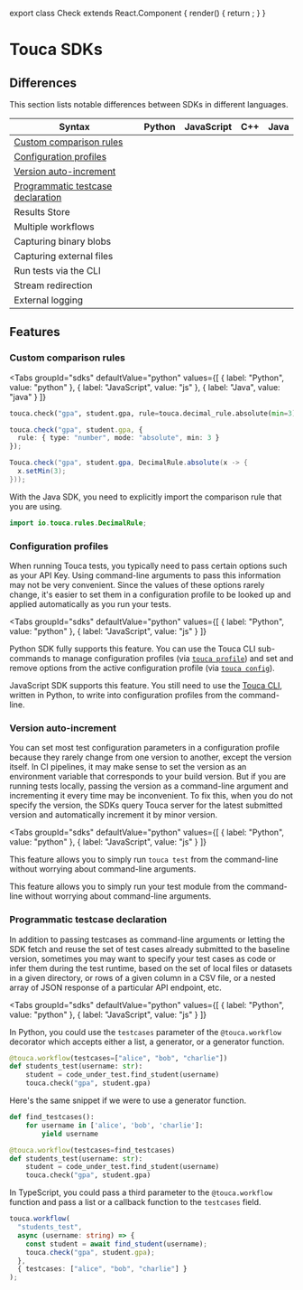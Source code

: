 
export class Check extends React.Component {
  render() {
    return <HiCheckCircle color="green" size="1.25rem" />;
  }
}

# Touca SDKs

<DocCardList />

## Differences

This section lists notable differences between SDKs in different languages.

| Syntax                                                                  | Python    | JavaScript | C++       | Java      |
| ----------------------------------------------------------------------- | --------- | ---------- | --------- | --------- |
| [Custom comparison rules](#custom-comparison-rules)                     | <Check /> | <Check />  |           | <Check /> |
| [Configuration profiles](#configuration-profiles)                       | <Check /> | <Check />  |           |           |
| [Version auto-increment](#version-auto-increment)                       | <Check /> | <Check />  |           |           |
| [Programmatic testcase declaration](#programmatic-testcase-declaration) | <Check /> | <Check />  |           |           |
| Results Store                                                           | <Check /> | <Check />  |           |           |
| Multiple workflows                                                      | <Check /> | <Check />  |           |           |
| Capturing binary blobs                                                  | <Check /> | <Check />  |           |           |
| Capturing external files                                                | <Check /> | <Check />  |           |           |
| Run tests via the CLI                                                   | <Check /> |            |           |           |
| Stream redirection                                                      |           |            | <Check /> |           |
| External logging                                                        |           |            | <Check /> |           |

## Features

### Custom comparison rules

<Tabs
  groupId="sdks"
  defaultValue="python"
  values={[
    { label: "Python", value: "python" },
    { label: "JavaScript", value: "js" },
    { label: "Java", value: "java" }
  ]}
>
<TabItem value="python">

```python
touca.check("gpa", student.gpa, rule=touca.decimal_rule.absolute(min=3))
```

</TabItem>
<TabItem value="js">

```typescript
touca.check("gpa", student.gpa, {
  rule: { type: "number", mode: "absolute", min: 3 }
});
```

</TabItem>
<TabItem value="java">

```java
Touca.check("gpa", student.gpa, DecimalRule.absolute(x -> {
  x.setMin(3);
}));
```

With the Java SDK, you need to explicitly import the comparison rule that you
are using.

```java
import io.touca.rules.DecimalRule;
```

</TabItem>
</Tabs>

### Configuration profiles

When running Touca tests, you typically need to pass certain options such as
your API Key. Using command-line arguments to pass this information may not be
very convenient. Since the values of these options rarely change, it's easier to
set them in a configuration profile to be looked up and applied automatically as
you run your tests.

<Tabs
  groupId="sdks"
  defaultValue="python"
  values={[
    { label: "Python", value: "python" },
    { label: "JavaScript", value: "js" }
  ]}
>
<TabItem value="python">

Python SDK fully supports this feature. You can use the Touca CLI sub-commands
to manage configuration profiles (via
[`touca profile`](../cli#configuration-profiles)) and set and remove options
from the active configuration profile (via
[`touca config`](../cli#configuration-options)).

</TabItem>
<TabItem value="js">

JavaScript SDK supports this feature. You still need to use the
[Touca CLI](../cli), written in Python, to write into configuration profiles
from the command-line.

</TabItem>
</Tabs>

### Version auto-increment

You can set most test configuration parameters in a configuration profile
because they rarely change from one version to another, except the version
itself. In CI pipelines, it may make sense to set the version as an environment
variable that corresponds to your build version. But if you are running tests
locally, passing the version as a command-line argument and incrementing it
every time may be inconvenient. To fix this, when you do not specify the
version, the SDKs query Touca server for the latest submitted version and
automatically increment it by minor version.

<Tabs
  groupId="sdks"
  defaultValue="python"
  values={[
    { label: "Python", value: "python" },
    { label: "JavaScript", value: "js" }
  ]}
>
<TabItem value="python">

This feature allows you to simply run `touca test` from the command-line without
worrying about command-line arguments.

</TabItem>
<TabItem value="js">

This feature allows you to simply run your test module from the command-line
without worrying about command-line arguments.

</TabItem>
</Tabs>

### Programmatic testcase declaration

In addition to passing testcases as command-line arguments or letting the SDK
fetch and reuse the set of test cases already submitted to the baseline version,
sometimes you may want to specify your test cases as code or infer them during
the test runtime, based on the set of local files or datasets in a given
directory, or rows of a given column in a CSV file, or a nested array of JSON
response of a particular API endpoint, etc.

<Tabs
  groupId="sdks"
  defaultValue="python"
  values={[
    { label: "Python", value: "python" },
    { label: "JavaScript", value: "js" }
  ]}
>
<TabItem value="python">

In Python, you could use the `testcases` parameter of the `@touca.workflow`
decorator which accepts either a list, a generator, or a generator function.

```python
@touca.workflow(testcases=["alice", "bob", "charlie"])
def students_test(username: str):
    student = code_under_test.find_student(username)
    touca.check("gpa", student.gpa)
```

Here's the same snippet if we were to use a generator function.

```python
def find_testcases():
    for username in ['alice', 'bob', 'charlie']:
        yield username

@touca.workflow(testcases=find_testcases)
def students_test(username: str):
    student = code_under_test.find_student(username)
    touca.check("gpa", student.gpa)
```

</TabItem>
<TabItem value="js">

In TypeScript, you could pass a third parameter to the `@touca.workflow`
function and pass a list or a callback function to the `testcases` field.

```typescript
touca.workflow(
  "students_test",
  async (username: string) => {
    const student = await find_student(username);
    touca.check("gpa", student.gpa);
  },
  { testcases: ["alice", "bob", "charlie"] }
);
```

</TabItem>
</Tabs>

